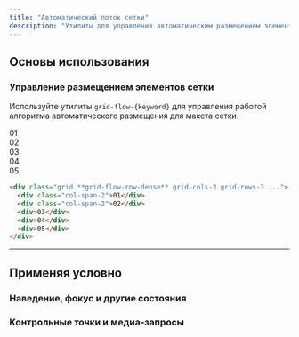 ```yaml
---
title: "Автоматический поток сетки"
description: "Утилиты для управления автоматическим размещением элементов в сетке."
---
```




## Основы использования

### Управление размещением элементов сетки

Используйте утилиты `grid-flow-{keyword}` для управления работой алгоритма автоматического размещения для макета сетки.

<Example>
  <div class="grid grid-cols-3 grid-rows-3 grid-flow-row-dense gap-4 font-mono text-white text-sm text-center font-bold leading-6 bg-stripes-purple rounded-lg">
    <div class="p-4 col-span-2 rounded-lg bg-purple-300">01</div>
    <div class="p-4 col-span-2 rounded-lg bg-purple-300">02</div>
    <div class="p-4 rounded-lg shadow-lg bg-purple-500">03</div>
    <div class="p-4 rounded-lg bg-purple-300">04</div>
    <div class="p-4 rounded-lg bg-purple-300">05</div>
  </div>
</Example>

```html
<div class="grid **grid-flow-row-dense** grid-cols-3 grid-rows-3 ...">
  <div class="col-span-2">01</div>
  <div class="col-span-2">02</div>
  <div>03</div>
  <div>04</div>
  <div>05</div>
</div>
```

---

## <Heading ignore>Применяя условно</Heading>

### <Heading ignore>Наведение, фокус и другие состояния</Heading>

<HoverFocusAndOtherStates defaultClass="grid grid-flow-col" featuredClass="grid-flow-row" />

### <Heading ignore>Контрольные точки и медиа-запросы</Heading>

<BreakpointsAndMediaQueries defaultClass="grid grid-flow-col" featuredClass="grid-flow-row" />
